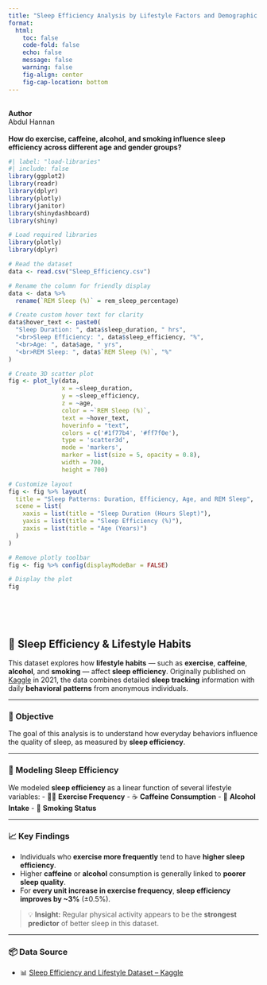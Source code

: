 ```yaml
---
title: "Sleep Efficiency Analysis by Lifestyle Factors and Demographic Attributes"
format: 
  html:
    toc: false
    code-fold: false
    echo: false
    message: false
    warning: false
    fig-align: center
    fig-cap-location: bottom
---
```


<br>
**Author**  
Abdul Hannan
<br>
<br>
**How do exercise, caffeine, alcohol, and smoking influence sleep efficiency across different age and gender groups?**

```r
#| label: "load-libraries"
#| include: false
library(ggplot2)
library(readr)
library(dplyr)
library(plotly)
library(janitor)
library(shinydashboard)
library(shiny)

```








```r
# Load required libraries
library(plotly)
library(dplyr)

# Read the dataset
data <- read.csv("Sleep_Efficiency.csv")

# Rename the column for friendly display
data <- data %>%
  rename(`REM Sleep (%)` = rem_sleep_percentage)

# Create custom hover text for clarity
data$hover_text <- paste0(
  "Sleep Duration: ", data$sleep_duration, " hrs",
  "<br>Sleep Efficiency: ", data$sleep_efficiency, "%",
  "<br>Age: ", data$age, " yrs",
  "<br>REM Sleep: ", data$`REM Sleep (%)`, "%"
)

# Create 3D scatter plot
fig <- plot_ly(data,
               x = ~sleep_duration,
               y = ~sleep_efficiency,
               z = ~age,
               color = ~`REM Sleep (%)`,
               text = ~hover_text,
               hoverinfo = "text",
               colors = c('#1f77b4', '#ff7f0e'),
               type = 'scatter3d',
               mode = 'markers',
               marker = list(size = 5, opacity = 0.8),
               width = 700,
               height = 700)

# Customize layout
fig <- fig %>% layout(
  title = "Sleep Patterns: Duration, Efficiency, Age, and REM Sleep",
  scene = list(
    xaxis = list(title = "Sleep Duration (Hours Slept)"),
    yaxis = list(title = "Sleep Efficiency (%)"),
    zaxis = list(title = "Age (Years)")
  )
)

# Remove plotly toolbar
fig <- fig %>% config(displayModeBar = FALSE)

# Display the plot
fig

```


<br>
<br>
<br>

## 🛌 Sleep Efficiency & Lifestyle Habits

This dataset explores how **lifestyle habits** — such as **exercise**, **caffeine**, **alcohol**, and **smoking** — affect **sleep efficiency**. Originally published on [Kaggle](https://www.kaggle.com/datasets/melvillepais/capstone-1) in 2021, the data combines detailed **sleep tracking** information with daily **behavioral patterns** from anonymous individuals.

---

### 🎯 Objective

The goal of this analysis is to understand how everyday behaviors influence the quality of sleep, as measured by **sleep efficiency**.

---

### 🔬 Modeling Sleep Efficiency

We modeled **sleep efficiency** as a linear function of several lifestyle variables:
- 🏋️‍♂️ **Exercise Frequency**
- ☕ **Caffeine Consumption**
- 🍷 **Alcohol Intake**
- 🚬 **Smoking Status**

---

### 📈 Key Findings

- Individuals who **exercise more frequently** tend to have **higher sleep efficiency**.
- Higher **caffeine** or **alcohol** consumption is generally linked to **poorer sleep quality**.
- For **every unit increase in exercise frequency**, **sleep efficiency improves by ~3%** (±0.5%).

> 💡 **Insight:** Regular physical activity appears to be the **strongest predictor** of better sleep in this dataset.

---

### 📦 Data Source
- 📊 [Sleep Efficiency and Lifestyle Dataset – Kaggle](https://www.kaggle.com/datasets/melvillepais/capstone-1)
